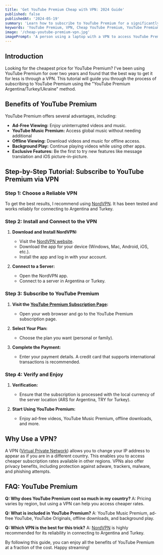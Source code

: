 ```yaml
---
title: 'Get YouTube Premium Cheap with VPN: 2024 Guide'
published: false
publishedAt: '2024-05-19'
summary: 'Learn how to subscribe to YouTube Premium for a significantly lower cost using a VPN. This tutorial includes a step-by-step guide and VPN recommendations.'
keywords: 'YouTube Premium, VPN, Cheap YouTube Premium, YouTube Premium Argentina, YouTube Premium Turkey, YouTube Premium 2024'
image: '/cheap-youtube-premium-vpn.jpg'
imagePrompt: 'A person using a laptop with a VPN to access YouTube Premium at a low cost, displaying various currency symbols and global connectivity.'
---
```


## Introduction

Looking for the cheapest price for YouTube Premium? I've been using YouTube Premium for over two years and found that the best way to get it for less is through a VPN. This tutorial will guide you through the process of subscribing to YouTube Premium using the "YouTube Premium Argentina/Turkey/Ukraine" method.

## Benefits of YouTube Premium

YouTube Premium offers several advantages, including:

- **Ad-Free Viewing:** Enjoy uninterrupted videos and music.
- **YouTube Music Premium:** Access global music without needing additional
- **Offline Viewing:** Download videos and music for offline access.
- **Background Play:** Continue playing videos while using other apps.
- **Exclusive Features:** Be the first to try new features like message translation and iOS picture-in-picture.

## Step-by-Step Tutorial: Subscribe to YouTube Premium via VPN

### Step 1: Choose a Reliable VPN

To get the best results, I recommend using [NordVPN](https://ref.nordvpn.com/PuJUbHdmeWX). It has been tested and works reliably for connecting to Argentina and Turkey.

### Step 2: Install and Connect to the VPN

1. **Download and Install NordVPN:**

   - Visit the [NordVPN website](https://ref.nordvpn.com/PuJUbHdmeWX).
   - Download the app for your device (Windows, Mac, Android, iOS, etc.).
   - Install the app and log in with your account.

2. **Connect to a Server:**
   - Open the NordVPN app.
   - Connect to a server in Argentina or Turkey.

### Step 3: Subscribe to YouTube Premium

1. **Visit the [YouTube Premium Subscription Page](https://www.youtube.com/premium):**

   - Open your web browser and go to the YouTube Premium subscription page.

2. **Select Your Plan:**

   - Choose the plan you want (personal or family).

3. **Complete the Payment:**
   - Enter your payment details. A credit card that supports international transactions is recommended.

### Step 4: Verify and Enjoy

1. **Verification:**

   - Ensure that the subscription is processed with the local currency of the server location (ARS for Argentina, TRY for Turkey).

2. **Start Using YouTube Premium:**
   - Enjoy ad-free videos, YouTube Music Premium, offline downloads, and more.

## Why Use a VPN?

A VPN ([Virtual Private Network](https://en.wikipedia.org/wiki/Virtual_private_network)) allows you to change your IP address to appear as if you are in a different country. This enables you to access cheaper subscription rates available in other regions. VPNs also offer privacy benefits, including protection against adware, trackers, malware, and phishing attempts.

## FAQ: YouTube Premium

**Q: Why does YouTube Premium cost so much in my country?**
A: Pricing varies by region, but using a VPN can help you access cheaper rates.

**Q: What is included in YouTube Premium?**
A: YouTube Music Premium, ad-free YouTube, YouTube Originals, offline downloads, and background play.

**Q: Which VPN is the best for this trick?**
A: [NordVPN](https://ref.nordvpn.com/PuJUbHdmeWX) is highly recommended for its reliability in connecting to Argentina and Turkey.

By following this guide, you can enjoy all the benefits of YouTube Premium at a fraction of the cost. Happy streaming!
